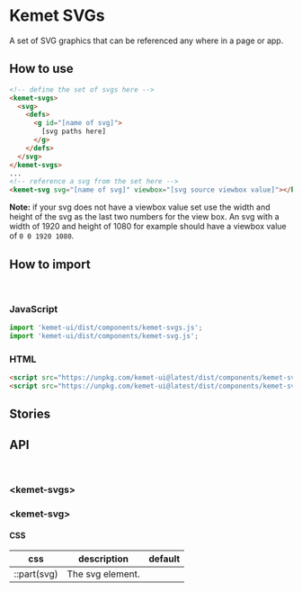 
<Meta title="Components/SVGs" component="kemet-svgs" />

# Kemet SVGs

A set of SVG graphics that can be referenced any where in a page or app.


## How to use

```html
<!-- define the set of svgs here -->
<kemet-svgs>
  <svg>
    <defs>
      <g id="[name of svg]">
        [svg paths here]
      </g>
    </defs>
  </svg>
</kemet-svgs>
...
<!-- reference a svg from the set here -->
<kemet-svg svg="[name of svg]" viewbox="[svg source viewbox value]"></kemet-svg>
```

**Note:** if your svg does not have a viewbox value set use the width and height of the svg as the last two numbers for the view box. An svg with a width of 1920 and height of 1080 for example should have a viewbox value of `0 0 1920 1080`.

## How to import

<br />

### JavaScript
```javascript
import 'kemet-ui/dist/components/kemet-svgs.js';
import 'kemet-ui/dist/components/kemet-svg.js';
```

### HTML
```html
<script src="https://unpkg.com/kemet-ui@latest/dist/components/kemet-svgs.js" type="module"></script>
<script src="https://unpkg.com/kemet-ui@latest/dist/components/kemet-svg.js" type="module"></script>
```

## Stories

<Canvas>
  <Story name="Standard" story={stories.Standard} />
</Canvas>

<ArgsTable story="Standard" />


## API

<br />

### &lt;kemet-svgs&gt;

<ArgsTable of="kemet-svgs" />

### &lt;kemet-svg&gt;

<ArgsTable of="kemet-svg" />

#### CSS

| css         | description      | default |
| ----------- | ---------------- | ------- |
| ::part(svg)	| The svg element. |         |
